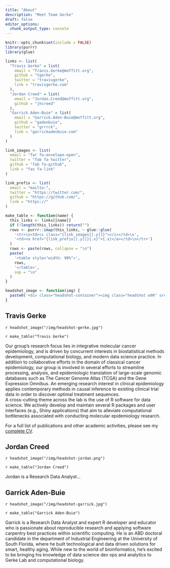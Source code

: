 ```yaml
---
title: "About"
description: "Meet Team Gerke"
draft: false
editor_options: 
  chunk_output_type: console
---
```


```r
knitr::opts_chunk$set(include = FALSE)
library(purrr)
library(glue)
```

```r
links <- list(
  "Travis Gerke" = list(
    email = "Travis.Gerke@moffitt.org",
    github = "tgerke",
    twitter = "travisgerke",
    link = "travisgerke.com"
  ),
  "Jordan Creed" = list(
    email = "Jordan.Creed@moffitt.org",
    github = "jhcreed"
  ),
  "Garrick Aden-Buie" = list(
    email = "Garrick.Aden-Buie@moffitt.org",
    github = "gadenbuie",
    twitter = "grrrck",
    link = "garrickadenbuie.com"
  )
)

link_images <- list(
  email = "far fa-envelope-open",
  twitter = "fab fa-twitter",
  github = "fab fa-github",
  link = "fas fa-link"
)

link_prefix <- list(
  email = "mailto:",
  twitter = "https://twitter.com/",
  github = "https://github.com/",
  link = "https://"
)

make_table <- function(name) {
  this_links <- links[[name]]
  if (!length(this_links)) return("")
  rows <- purrr::imap(this_links, ~ glue::glue(
    '<tr>\n<td><i class="{link_images[[.y]]}"></i></td>\n',
    '<td><a href="{link_prefix[[.y]]}{.x}">{.x}</a></td>\n</tr>')
  )
  rows <- paste(rows, collapse = "\n")
  paste(
    '<table style="width: 90%">',
    rows,
    '</table>',
    sep = "\n"
  )
}

headshot_image <- function(img) {
  paste0('<div class="headshot-container"><img class="headshot w90" src="', img, '"></div>')
}
```

:::::: {.row .gutters .about-card}
:::: {.col .col-6}
## Travis Gerke

`r headshot_image("/img/headshot-gerke.jpg")`

`r make_table("Travis Gerke")`

::::
:::: {.col .col-6}

Our group's research focus lies in integrative molecular cancer epidemiology, and is driven by concurrent interests in biostatistical methods development, computational biology, and modern data science practice. 
In addition to collaborative efforts in the domain of classical cancer epidemiology, our group is involved in several efforts to streamline processing, analysis, and epidemiologic translation of large-scale genomic databases such as The Cancer Genome Atlas (TCGA) and the Gene Expression Omnibus. 
An emerging research interest in clinical epidemiology applies contemporary methods in causal inference to existing clinical trial data in order to discover optimal treatment sequences.  
A cross-cutting theme across the lab is the use of R software for data science. 
We actively develop and maintain several R packages and user interfaces (e.g., Shiny applications) that aim to alleviate computational bottlenecks associated with conducting molecular epidemiology research.

For a full list of publications and other academic activities, please see my [complete CV](http://travisgerke.com/cv/).

::::
::::::


:::::: {.row .gutters}
:::: {.col .col-6 .about-card}
## Jordan Creed

`r headshot_image("/img/headshot-jordan.png")`

`r make_table("Jordan Creed")`

Jordan is a Research Data Analyst...

::::

:::: {.col .col-6 .about-card}
## Garrick <span style="white-space: nowrap">Aden-Buie</span>

`r headshot_image("/img/headshot-garrick.jpg")`

`r make_table("Garrick Aden-Buie")`

Garrick is a Research Data Analyst and expert R developer and educator who is passionate about reproducible research and applying software carpentry best practices within scientific computing.
He is an ABD doctoral candidate in the department of Industrial Engineering at the University of South Florida, where he built technological and data driven solutions for smart, healthy aging.
While new to the world of bioinformatics, he's excited to be bringing his knowledge of data science dev ops and analytics to Gerke Lab and computational biology.
::::
::::::